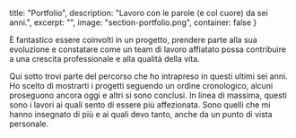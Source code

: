   title: "Portfolio",
  description: "Lavoro con le parole (e col cuore) da sei anni.",
  excerpt: "",
  image: "section-portfolio.png",
  container: false
}

È fantastico essere coinvolti in un progetto, prendere parte alla sua evoluzione e constatare come un team di lavoro affiatato possa contribuire a una crescita professionale e alla qualità della vita.

Qui sotto trovi parte del percorso che ho intrapreso in questi ultimi sei anni. Ho scelto di mostrarti i progetti seguendo un ordine cronologico, alcuni proseguono ancora oggi e altri si sono conclusi. In linea di massima, questi sono i lavori ai quali sento di essere più affezionata. Sono quelli che mi hanno insegnato di più e ai quali devo tanto, anche da un punto di vista personale.

